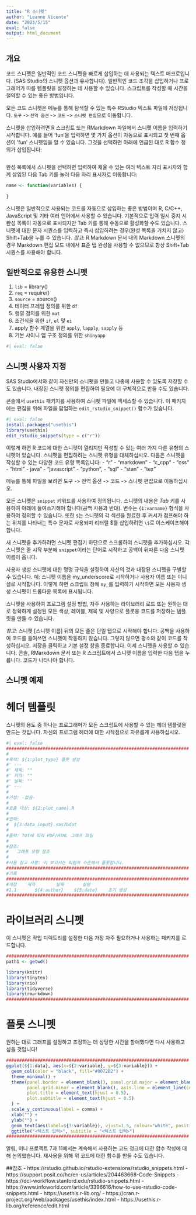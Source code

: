 ```yaml
---
title: "R 스니펫"
author: "Leanne Vicente"
date: "2023/5/15"
eval: false
output: html_document
---
```


## 개요

코드 스니펫은 일반적인 코드 스니펫을 빠르게 삽입하는 데 사용되는 텍스트 매크로입니다. (SAS Studio의 스니펫 옵션과 유사합니다). 일반적인 코드 조각을 삽입하거나 프로그래머가 따를 템플릿을 설정하는 데 사용할 수 있습니다. 스크립트를 작성할 때 시간을 절약할 수 있는 좋은 방법입니다.

모든 코드 스니펫은 메뉴를 통해 탐색할 수 있는 특수 RStudio 텍스트 파일에 저장됩니다.
`도구` -> `전역 옵션` -> `코드` -> `스니펫 편집`으로 이동합니다.

스니펫을 삽입하려면 R 스크립트 또는 RMarkdown 파일에서 스니펫 이름을 입력하기 시작합니다. 예를 들어 'fun'을 입력하면 몇 가지 옵션이 자동으로 표시되고 첫 번째 옵션이 'fun' 스니펫임을 알 수 있습니다. 그것을 선택하면 아래에 언급된 대로 R 함수 정의가 삽입됩니다:


```r

```

완성 목록에서 스니펫을 선택하면 입력하여 채울 수 있는 여러 텍스트 자리 표시자와 함께 삽입된 다음 Tab 키를 눌러 다음 자리 표시자로 이동합니다:

```r
name <- function(variables) {
  
}
```

스니펫은 일반적으로 사용되는 코드를 자동으로 삽입하는 좋은 방법이며 R, C/C++, JavaScript 및 기타 여러 언어에서 사용할 수 있습니다.
기본적으로 입력 일시 중지 시 완성 목록이 자동으로 표시되지만 Tab 키를 통해 수동으로 활성화할 수도 있습니다.
스니펫에 대한 문자 시퀀스를 입력하고 즉시 삽입하려는 경우(완성 목록을 거치지 않고) Shift+Tab을 누를 수 있습니다.
*참고*: R Markdown 문서 내의 Markdown 스니펫의 경우 Markdown 편집 모드 내에서 표준 탭 완성을 사용할 수 없으므로 항상 Shift+Tab 시퀀스를 사용해야 합니다.

## 일반적으로 유용한 스니펫
1. `lib` = library()
2. `req` = require()
3. `source` = source() 
4. 	데이터 프레임 정의를 위한 `df`
5.	행렬 정의를 위한 `mat`
6.	조건식을 위한 `if`, `el` 및 `ei`
7.	apply 함수 계열을 위한 `apply`, `lapply`, `sapply` 등
8.	기본 샤이니 앱 구조 정의를 위한 `shinyapp`


```r
#| eval: false
```

## 스니펫 사용자 지정
SAS Studio에서와 같이 자신만의 스니펫을 만들고 나중에 사용할 수 있도록 저장할 수도 있습니다. 내장된 스니펫 정의를 편집하여 필요에 더 구체적으로 만들 수도 있습니다.

콘솔에서 `usethis` 패키지를 사용하여 스니펫 파일에 액세스할 수 있습니다. 이 패키지에는 편집을 위해 파일을 팝업하는 `edit_rstudio_snippet()` 함수가 있습니다.

```r
#| eval: false
install.packages("usethis")
library(usethis)
edit_rstudio_snippets(type = c("r"))
```

이렇게 하면 R 코드에 대한 스니펫이 열리지만 작성할 수 있는 여러 가지 다른 유형의 스니펫이 있습니다. 스니펫을 편집하려는 스니펫 유형을 대체하십시오. 다음은 스니펫을 작성할 수 있는 다양한 코드 유형 목록입니다:
- "r" 
- "markdown"
- "c_cpp"
- "css"
- "html"
- java"
- "javascript"
- "python",
- "sql"
- "stan"
- "tex"

메뉴를 통해 파일을 보려면 도구 -> 전역 옵션 -> 코드 -> 스니펫 편집으로 이동하십시오.

모든 스니펫은 `snippet` 키워드를 사용하여 정의됩니다. 스니펫의 내용은 *Tab* 키를 사용하여 아래에 들여쓰기해야 합니다(공백 사용과 반대). 변수는 `{1:varname}` 형식을 사용하여 정의할 수 있습니다. 또한 `$`는 스니펫의 각 섹션을 완료한 후 커서가 점프해야 하는 위치를 나타내는 특수 문자로 사용되며 리터럴 $를 삽입하려면 `\$`로 이스케이프해야 합니다.

새 스니펫을 추가하려면 스니펫 편집기 하단으로 스크롤하여 스니펫을 추가하십시오. 각 스니펫은 줄 시작 부분에 `snippet`이라는 단어로 시작하고 공백이 뒤따른 다음 스니펫 이름이 옵니다.

사용자 생성 스니펫에 대한 명명 규칙을 설정하여 자신의 것과 내장된 스니펫을 구별할 수 있습니다. 예: 스니펫 이름을 my_underscore로 시작하거나 사용자 이름 또는 이니셜로 시작합니다. 이렇게 하면 스크립트 창에 `my_`를 입력하기 시작하면 모든 사용자 생성 스니펫이 드롭다운 목록에 표시됩니다.

스니펫을 사용하여 프로그램 설정 방법, 자주 사용하는 라이브러리 로드 또는 원하는 대로 정확하게 설정된 모든 색상, 레이블, 제목 및 사양으로 플롯용 코드를 저장하는 템플릿을 만들 수 있습니다.

*참고*: 스니펫 [스니펫 이름] 뒤의 모든 줄은 단일 탭으로 시작해야 합니다. 공백을 사용하여 코드를 들여쓰면 스니펫이 작동하지 않습니다. 그렇지 않으면 평소와 같이 코드를 작성하십시오.
저장을 클릭하고 기본 설정 창을 종료합니다. 이제 스니펫을 사용할 수 있습니다. 콘솔, RMarkdown 문서 또는 R 스크립트에서 스니펫 이름을 입력한 다음 탭을 누릅니다. 코드가 나타나야 합니다.

## 스니펫 예제
# 헤더 템플릿

스니펫의 용도 중 하나는 프로그래머가 모든 스크립트에 사용할 수 있는 헤더 템플릿을 만드는 것입니다. 자신의 프로그램 헤더에 대한 시작점으로 자유롭게 사용하십시오.
```r
#| eval: false
######################################################################
#
#목적: ${1:plot_type} 플롯 생성
#' ---
#' 제목: ""
#' 저자: ""
#' 날짜: ""
#' ---
#
#가정: -없음-
#
#호출 대상: ${2:plot_name}.R
#
#입력: 
#  ${3:data_input}.sas7bdat
#          
#출력: TOT에 따라 PDF/HTML 그래프 파일 
#
#참조: 
#   그래프 모형 참조
#
#사용 참고 사항: 이 보고서는 피험자 수준에서 플롯됩니다.
######################################################################
#기록
######################################################################
#개정    저자        날짜       설명
#1.1       ${4:author}    ${5:date}    초기 생성
######################################################################

```
 

# 라이브러리 스니펫
이 스니펫은 작업 디렉토리를 설정한 다음 가장 자주 필요하거나 사용하는 패키지를 로드합니다.

```r
######################################################################
path1 <- getwd()

library(knitr)
library(tinytex)
library(rio)
library(tidyverse)
library(rmarkdown)
######################################################################

```


# 플롯 스니펫
원하는 대로 그래프를 설정하고 조정하는 데 상당한 시간을 할애했다면 다시 사용하고 싶을 것입니다!

```r
######################################################################
ggplot(${1:data}, aes(x=${2:variable}, y=${3:variable})) + 
  geom_col(color = "black", fill="#0072B2") +
  theme_minimal() +
  theme(panel.border = element_blank(), panel.grid.major = element_blank(),
        panel.grid.minor = element_blank(), axis.line = element_line(colour = "gray"),
        plot.title = element_text(hjust = 0.5),
        plot.subtitle = element_text(hjust = 0.5)
  ) +
  scale_y_continuous(label = comma) + 
  xlab("") +
  ylab("") +
  geom_text(aes(label=${3:variable}), vjust=1.5, colour="white", position=position_dodge(.9), size=5) +
  ggtitle("<텍스트 입력>", subtitle = "<텍스트 입력>")
######################################################################

```

알림, 미니 프로젝트 7과 11에서는 계속해서 사용하는 코드 청크에 대한 함수 작성에 대해 논의했습니다. 재사용을 위해 위 코드에 대한 함수를 만들 수도 있습니다.


##참조
-	https://rstudio.github.io/rstudio-extensions/rstudio_snippets.html 
-	https://support.posit.co/hc/en-us/articles/204463668-Code-Snippets 
-	https://dcl-workflow.stanford.edu/rstudio-snippets.html 
-	https://www.infoworld.com/article/3396616/how-to-use-rstudio-code-snippets.html 
-	https://usethis.r-lib.org/ 
- https://cran.r-project.org/web/packages/usethis/index.html 
- https://usethis.r-lib.org/reference/edit.html

